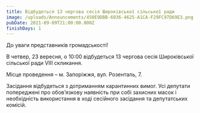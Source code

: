 ```yaml
---
title: Відбудеться 13 чергова сесія Широківської сільської ради
image: /uploads/Announcements/450E9DBB-6936-4625-A1CA-F29FC97D69E3.png
pubDate: 2021-09-09T21:00:00.000Z
finishDays: 1
---
```


До уваги представників громадськості!

В четвер, 23 вересня, о 10:00 відбудеться 13 чергова сесія Широківської сільської ради VIIІ скликання.

Місце проведення – м. Запоріжжя, вул. Розенталь, 7.

Засідання відбудеться з дотриманням карантинних вимог. Усі депутати 
попереджені про обов’язкову наявність при собі захисних масок і 
необхідність використання в ході сесійного засідання та депутатських 
комісій.
